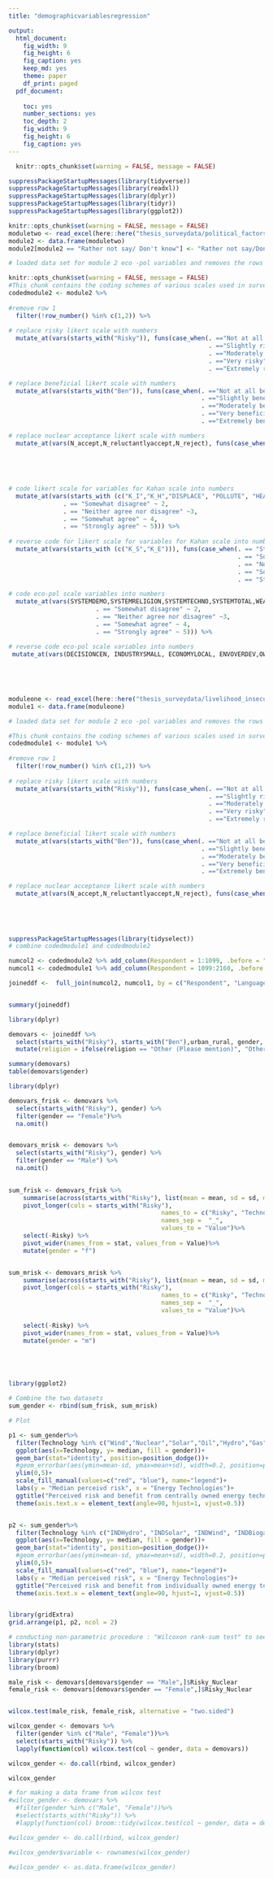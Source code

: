 ```yaml
---
title: "demographicvariablesregression"

output:
  html_document:
    fig_width: 9
    fig_height: 6
    fig_caption: yes
    keep_md: yes
    theme: paper
    df_print: paged
  pdf_document: 
    
    toc: yes
    number_sections: yes
    toc_depth: 2
    fig_width: 9
    fig_height: 6
    fig_caption: yes
---
```


```r
  knitr::opts_chunk$set(warning = FALSE, message = FALSE)

suppressPackageStartupMessages(library(tidyverse))
suppressPackageStartupMessages(library(readxl))
suppressPackageStartupMessages(library(dplyr))
suppressPackageStartupMessages(library(tidyr))
suppressPackageStartupMessages(library(ggplot2))

```


```r
knitr::opts_chunk$set(warning = FALSE, message = FALSE)
moduletwo <- read_excel(here::here("thesis_surveydata/political_factors_complete.xlsx"))
module2 <- data.frame(moduletwo)
module2[module2 == "Rather not say/ Don't know"] <- "Rather not say/Don't know"

# loaded data set for module 2 eco -pol variables and removes the rows with question number and question text
```


```r
knitr::opts_chunk$set(warning = FALSE, message = FALSE)
#This chunk contains the coding schemes of various scales used in survey one: eco-political factors, kahan scale and acceptance scale
codedmodule2 <- module2 %>%
  
#remove row 1
  filter(!row_number() %in% c(1,2)) %>% 
  
# replace risky likert scale with numbers
  mutate_at(vars(starts_with("Risky")), funs(case_when(. =="Not at all risky" ~ 1, 
                                                       . =="Slightly risky" ~ 2, 
                                                       . =="Moderately risky" ~ 3, 
                                                       . =="Very risky" ~ 4, 
                                                       . =="Extremely risky" ~ 5))) %>%

# replace beneficial likert scale with numbers  
  mutate_at(vars(starts_with("Ben")), funs(case_when(. =="Not at all beneficial" ~ 1,
                                                     . =="Slightly beneficial" ~ 2,
                                                     . =="Moderately beneficial" ~ 3,
                                                     . =="Very beneficial" ~ 4,
                                                     . =="Extremely beneficial" ~ 5 ))) %>%

# replace nuclear acceptance likert scale with numbers
  mutate_at(vars(N_accept,N_reluctantlyaccept,N_reject), funs(case_when(. == "Strongly disagree" ~ 1, 
                                                                        . == "Somewhat disagree" ~ 2,
                                                                        . == "Neither agree nor disagree" ~3,
                                                                        . == "Somewhat agree" ~ 4,
                                                                        . == "Strongly agree" ~ 5))) %>%
  
# code likert scale for variables for Kahan scale into numbers
  mutate_at(vars(starts_with (c("K_I","K_H","DISPLACE", "POLLUTE", "HEALTH", "JOBS", "BEAUTY", "PRIDE", "NPRIDE", "DEV", "PROSPER", "RELY"))), funs(case_when(. == "Strongly disagree" ~ 1, 
               . == "Somewhat disagree" ~ 2,
               . == "Neither agree nor disagree" ~3,
               . == "Somewhat agree" ~ 4,
               . == "Strongly agree" ~ 5))) %>%
  
# reverse code for likert scale for variables for Kahan scale into numbers
  mutate_at(vars(starts_with (c("K_S","K_E"))), funs(case_when(. == "Strongly disagree" ~ 5, 
                                                               . == "Somewhat disagree" ~ 4,
                                                               . == "Neither agree nor disagree" ~3,
                                                               . == "Somewhat agree" ~ 2,
                                                               . == "Strongly agree" ~ 1))) %>%

# code eco-pol scale variables into numbers
  mutate_at(vars(SYSTEMDEMO,SYSTEMRELIGION,SYSTEMTECHNO,SYSTEMTOTAL,WEALTHLIM,MECHANISATION,DECISIONDECEN,INDUSTRYLARGE,ECONOMYGLOBAL,OWNERPVT,OWNERNOREG), funs(case_when(. == "Strongly disagree" ~ 1, 
                        . == "Somewhat disagree" ~ 2,
                        . == "Neither agree nor disagree" ~3,
                        . == "Somewhat agree" ~ 4,
                        . == "Strongly agree" ~ 5))) %>%

# reverse code eco-pol scale variables into numbers 
 mutate_at(vars(DECISIONCEN, INDUSTRYSMALL, ECONOMYLOCAL, ENVOVERDEV,OWNERPUB, OWNERREG), funs(case_when(. == "Strongly disagree" ~ 5, 
                                                                                                         . == "Somewhat disagree" ~ 4,
                                                                                                         . == "Neither agree nor disagree" ~3,
                                                                                                         . == "Somewhat agree" ~ 2,
                                                                                                         . == "Strongly agree" ~ 1)))

```


```r

moduleone <- read_excel(here::here("thesis_surveydata/livelihood_insecurity_complete.xlsx"))
module1 <- data.frame(moduleone)

# loaded data set for module 2 eco -pol variables and removes the rows with question number and question text
```



```r
#This chunk contains the coding schemes of various scales used in survey one: eco-political factors, kahan scale and acceptance scale
codedmodule1 <- module1 %>%
  
#remove row 1
  filter(!row_number() %in% c(1,2)) %>% 
  
# replace risky likert scale with numbers
  mutate_at(vars(starts_with("Risky")), funs(case_when(. =="Not at all risky" ~ 1, 
                                                       . =="Slightly risky" ~ 2, 
                                                       . =="Moderately risky" ~ 3, 
                                                       . =="Very risky" ~ 4, 
                                                       . =="Extremely risky" ~ 5))) %>%

# replace beneficial likert scale with numbers  
  mutate_at(vars(starts_with("Ben")), funs(case_when(. =="Not at all beneficial" ~ 1,
                                                     . =="Slightly beneficial" ~ 2,
                                                     . =="Moderately beneficial" ~ 3,
                                                     . =="Very beneficial" ~ 4,
                                                     . =="Extremely beneficial" ~ 5 ))) %>%

# replace nuclear acceptance likert scale with numbers
  mutate_at(vars(N_accept,N_reluctantlyaccept,N_reject), funs(case_when(. == "Strongly disagree" ~ 1, 
                                                                        . == "Somewhat disagree" ~ 2,
                                                                        . == "Neither agree nor disagree" ~3,
                                                                        . == "Somewhat agree" ~ 4,
                                                                        . == "Strongly agree" ~ 5)))

```

```r

suppressPackageStartupMessages(library(tidyselect))
# combine codedmodule1 and codedmodule2

numcol2 <- codedmodule2 %>% add_column(Respondent = 1:1099, .before = "Language") 
numcol1 <- codedmodule1 %>% add_column(Respondent = 1099:2160, .before = "Language")

joineddf <-  full_join(numcol2, numcol1, by = c("Respondent", "Language", "Survey_Date", "State", "Risky_Hydro", "Risky_Solar", "Risky_Wind", "Risky_Nuclear", "Risky_Coal", "Risky_Gas", "Risky_Oil", "Risky_INDHydro", "Risky_INDSolar", "Risky_INDWind", "Risky_INDBiogas", "Risky_INDDiesel", "Risky_INDKerosene", "Risky_INDFirewoodetc", "Risky_INDLPG", "Ben_Hydro", "Ben_Solar", "Ben_Wind", "Ben_Nuclear", "Ben_Coal", "Ben_Gas", "Ben_Oil", "Ben_INDHydro", "Ben_INDSolar", "Ben_INDWind", "Ben_INDDiesel", "Ben_INDBiogas", "Ben_INDFirewoodetc", "Ben_INDLPG", "Ben_INDKerosene", "N_accept", "N_reluctantlyaccept", "N_reject", "age", "urban_rural", "gender", "caste", "religion", "religiontext")) 


summary(joineddf)

```



```r
library(dplyr)

demovars <- joineddf %>%
  select(starts_with("Risky"), starts_with("Ben"),urban_rural, gender, caste, religion, age, State)%>%
  mutate(religion = ifelse(religion == "Other (Please mention)", "Other", religion))

summary(demovars)
table(demovars$gender)


```


```r
library(dplyr)

demovars_frisk <- demovars %>%
  select(starts_with("Risky"), gender) %>%
  filter(gender == "Female")%>%
  na.omit()


demovars_mrisk <- demovars %>%
  select(starts_with("Risky"), gender) %>%
  filter(gender == "Male") %>%
  na.omit()

  
sum_frisk <- demovars_frisk %>% 
    summarise(across(starts_with("Risky"), list(mean = mean, sd = sd, median = median, n = nrow))) %>%
    pivot_longer(cols = starts_with("Risky"), 
                                          names_to = c("Risky", "Technology", "stat"), 
                                          names_sep =  "_",
                                          values_to = "Value")%>%
    select(-Risky) %>%
    pivot_wider(names_from = stat, values_from = Value)%>%
    mutate(gender = "f")


sum_mrisk <- demovars_mrisk %>% 
    summarise(across(starts_with("Risky"), list(mean = mean, sd = sd, median = median, n = nrow))) %>%
    pivot_longer(cols = starts_with("Risky"), 
                                          names_to = c("Risky", "Technology", "stat"), 
                                          names_sep =  "_",
                                          values_to = "Value")%>%
                                         
    select(-Risky) %>%
    pivot_wider(names_from = stat, values_from = Value)%>%
    mutate(gender = "m")






```







```r
library(ggplot2)

# Combine the two datasets
sum_gender <- rbind(sum_frisk, sum_mrisk)

# Plot

p1 <- sum_gender%>% 
  filter(Technology %in% c("Wind","Nuclear","Solar","Oil","Hydro","Gas","Coal")) %>%
  ggplot(aes(x=Technology, y= median, fill = gender))+
  geom_bar(stat="identity", position=position_dodge())+
  #geom_errorbar(aes(ymin=mean-sd, ymax=mean+sd), width=0.2, position=position_dodge(0.9)) +
  ylim(0,5)+
  scale_fill_manual(values=c("red", "blue"), name="legend")+
  labs(y = "Median perceivd risk", x = "Energy Technologies")+
  ggtitle("Perceived risk and benefit from centrally owned energy technologies by gender")+
  theme(axis.text.x = element_text(angle=90, hjust=1, vjust=0.5))


p2 <- sum_gender%>% 
  filter(Technology %in% c("INDHydro", "INDSolar", "INDWind", "INDBiogas","INDDiesel", "INDKerosene","INDFirewoodetc","INDLPG")) %>%
  ggplot(aes(x=Technology, y= median, fill = gender))+
  geom_bar(stat="identity", position=position_dodge())+
  #geom_errorbar(aes(ymin=mean-sd, ymax=mean+sd), width=0.2, position=position_dodge(0.9)) +
  ylim(0,5)+
  scale_fill_manual(values=c("red", "blue"), name="legend")+
  labs(y = "Median perceived risk", x = "Energy Technologies")+
  ggtitle("Perceived risk and benefit from individually owned energy technologies by gender")+
  theme(axis.text.x = element_text(angle=90, hjust=1, vjust=0.5))


library(gridExtra)
grid.arrange(p1, p2, ncol = 2)

```


```r

# conducting non-parametric procedure : "Wilcoxon rank-sum test" to see how perception of risk may differ according to gender. 
library(stats)
library(dplyr)
library(purrr)
library(broom)

male_risk <- demovars[demovars$gender == "Male",]$Risky_Nuclear
female_risk <- demovars[demovars$gender == "Female",]$Risky_Nuclear


wilcox.test(male_risk, female_risk, alternative = "two.sided")

wilcox_gender <- demovars %>% 
  filter(gender %in% c("Male", "Female"))%>%
  select(starts_with("Risky")) %>% 
  lapply(function(col) wilcox.test(col ~ gender, data = demovars))

wilcox_gender <- do.call(rbind, wilcox_gender)

wilcox_gender


```
```r

# for making a data frame from wilcox test
#wilcox_gender <- demovars %>% 
  #filter(gender %in% c("Male", "Female"))%>%
  #select(starts_with("Risky")) %>% 
  #lapply(function(col) broom::tidy(wilcox.test(col ~ gender, data = demovars)))

#wilcox_gender <- do.call(rbind, wilcox_gender)

#wilcox_gender$variable <- rownames(wilcox_gender)

#wilcox_gender <- as.data.frame(wilcox_gender)
```

